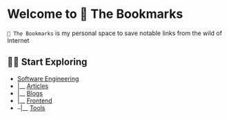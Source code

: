 # Welcome to 📍 The Bookmarks

`📍 The Bookmarks` is my personal space to save notable links from the wild of Internet

## 🏃‍♂️ Start Exploring

- [Software Engineering](/software-engineering)
- |__ [Articles](/software-engineering/articles)
- |__ [Blogs](/software-engineering/blogs)
- |__ [Frontend](/software-engineering/frontend)
- ⎯|__ [Tools](/software-engineering/frontend/tools)